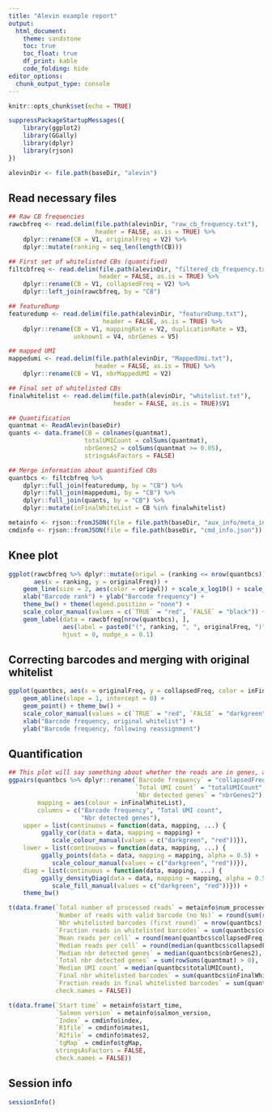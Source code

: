```yaml
---
title: "Alevin example report"
output: 
  html_document:
    theme: sandstone
    toc: true
    toc_float: true
    df_print: kable
    code_folding: hide
editor_options: 
  chunk_output_type: console
---
```


```r
knitr::opts_chunk$set(echo = TRUE)
```

```r
suppressPackageStartupMessages({
    library(ggplot2)
    library(GGally)
    library(dplyr)
    library(rjson)
})
```

```r
alevinDir <- file.path(baseDir, "alevin")
```

## Read necessary files

```r
## Raw CB frequencies
rawcbfreq <- read.delim(file.path(alevinDir, "raw_cb_frequency.txt"), 
                        header = FALSE, as.is = TRUE) %>%
    dplyr::rename(CB = V1, originalFreq = V2) %>%
    dplyr::mutate(ranking = seq_len(length(CB)))

## First set of whitelisted CBs (quantified)
filtcbfreq <- read.delim(file.path(alevinDir, "filtered_cb_frequency.txt"),
                         header = FALSE, as.is = TRUE) %>%
    dplyr::rename(CB = V1, collapsedFreq = V2) %>%
    dplyr::left_join(rawcbfreq, by = "CB")

## featureDump
featuredump <- read.delim(file.path(alevinDir, "featureDump.txt"),
                          header = FALSE, as.is = TRUE) %>%
    dplyr::rename(CB = V1, mappingRate = V2, duplicationRate = V3,
                  unknown1 = V4, nbrGenes = V5)

## mapped UMI
mappedumi <- read.delim(file.path(alevinDir, "MappedUmi.txt"),
                        header = FALSE, as.is = TRUE) %>%
    dplyr::rename(CB = V1, nbrMappedUMI = V2)

## Final set of whitelisted CBs
finalwhitelist <- read.delim(file.path(alevinDir, "whitelist.txt"), 
                             header = FALSE, as.is = TRUE)$V1

## Quantification
quantmat <- ReadAlevin(baseDir)
quants <- data.frame(CB = colnames(quantmat),
                     totalUMICount = colSums(quantmat),
                     nbrGenes2 = colSums(quantmat >= 0.05),
                     stringsAsFactors = FALSE)

## Merge information about quantified CBs
quantbcs <- filtcbfreq %>% 
    dplyr::full_join(featuredump, by = "CB") %>%
    dplyr::full_join(mappedumi, by = "CB") %>%
    dplyr::full_join(quants, by = "CB") %>%
    dplyr::mutate(inFinalWhiteList = CB %in% finalwhitelist)

metainfo <- rjson::fromJSON(file = file.path(baseDir, "aux_info/meta_info.json"))
cmdinfo <- rjson::fromJSON(file = file.path(baseDir, "cmd_info.json"))
```

## Knee plot

```r
ggplot(rawcbfreq %>% dplyr::mutate(origwl = (ranking <= nrow(quantbcs))),
       aes(x = ranking, y = originalFreq)) + 
    geom_line(size = 2, aes(color = origwl)) + scale_x_log10() + scale_y_log10() + 
    xlab("Barcode rank") + ylab("Barcode frequency") + 
    theme_bw() + theme(legend.position = "none") + 
    scale_color_manual(values = c(`TRUE` = "red", `FALSE` = "black")) + 
    geom_label(data = rawcbfreq[nrow(quantbcs), ], 
               aes(label = paste0("(", ranking, ", ", originalFreq, ")")),
               hjust = 0, nudge_x = 0.1)
```

## Correcting barcodes and merging with original whitelist

```r
ggplot(quantbcs, aes(x = originalFreq, y = collapsedFreq, color = inFinalWhiteList)) + 
    geom_abline(slope = 1, intercept = 0) + 
    geom_point() + theme_bw() + 
    scale_color_manual(values = c(`TRUE` = "red", `FALSE` = "darkgreen")) + 
    xlab("Barcode frequency, original whitelist") + 
    ylab("Barcode frequency, following reassignment")
```

## Quantification

```r
## This plot will say something about whether the reads are in genes, and the UMI efficiency
ggpairs(quantbcs %>% dplyr::rename(`Barcode frequency` = "collapsedFreq",
                                   `Total UMI count` = "totalUMICount",
                                   `Nbr detected genes` = "nbrGenes2"),
        mapping = aes(colour = inFinalWhiteList), 
        columns = c("Barcode frequency", "Total UMI count", 
                    "Nbr detected genes"),
    upper = list(continuous = function(data, mapping, ...) {
         ggally_cor(data = data, mapping = mapping) + 
            scale_colour_manual(values = c("darkgreen", "red"))}),
    lower = list(continuous = function(data, mapping, ...) {
         ggally_points(data = data, mapping = mapping, alpha = 0.5) + 
            scale_colour_manual(values = c("darkgreen", "red"))}),
    diag = list(continuous = function(data, mapping, ...) {
         ggally_densityDiag(data = data, mapping = mapping, alpha = 0.5) + 
            scale_fill_manual(values = c("darkgreen", "red"))})) + 
    theme_bw()
```

```r
t(data.frame(`Total number of processed reads` = metainfo$num_processed,
             `Number of reads with valid barcode (no Ns)` = round(sum(rawcbfreq$originalFreq)),
             `Nbr whitelisted barcodes (first round)` = nrow(quantbcs),
             `Fraction reads in whitelisted barcodes` = sum(quantbcs$collapsedFreq)/sum(rawcbfreq$originalFreq),
             `Mean reads per cell` = round(mean(quantbcs$collapsedFreq)),
             `Median reads per cell` = round(median(quantbcs$collapsedFreq)),
             `Median nbr detected genes` = median(quantbcs$nbrGenes2),
             `Total nbr detected genes` = sum(rowSums(quantmat) > 0),
             `Median UMI count` = median(quantbcs$totalUMICount),
             `Final nbr whitelisted barcodes` = sum(quantbcs$inFinalWhiteList),
             `Fraction reads in final whitelisted barcodes` = sum(quantbcs$collapsedFreq[quantbcs$inFinalWhiteList])/sum(rawcbfreq$originalFreq),
             check.names = FALSE))

t(data.frame(`Start time` = metainfo$start_time,
             `Salmon version` = metainfo$salmon_version,
             `Index` = cmdinfo$index,
             `R1file` = cmdinfo$mates1,
             `R2file` = cmdinfo$mates2,
             `tgMap` = cmdinfo$tgMap,
             stringsAsFactors = FALSE,
             check.names = FALSE))
```

## Session info

```r
sessionInfo()
```

